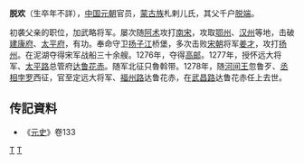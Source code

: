 '''脱欢'''（生卒年不詳），[[中国|中国]][[元朝|元朝]]官员，[[蒙古族|蒙古族]]札剌儿氏，其父千户[[脱端|脱端]]。

初袭父亲的职位，加武略将军。屡次随[[阿术|阿术]]攻打[[南宋|南宋]]，攻取[[鄂州|鄂州]]、[[汉州|汉州]]等地，击破[[建康府|建康府]]、[[太平府|太平府]]，有功。奉命守卫[[扬子江|扬子江]]桥堡，多次击败[[宋朝|宋朝]]将军[[姜才|姜才]]，攻打[[扬州|扬州]]。在泥湖夺得宋军战船三十余艘。1276年，夺得[[高邮|高邮]]。1277年，授怀远大将军、[[太平路|太平路]]总管府[[达鲁花赤|达鲁花赤]]。随军北征只魯斡带。1278年，随[[河间王|河间王]]忽鲁歹、[[丞相|丞相]][[孛罗|孛罗]]西征，官至定远大将军、[[福州路|福州路]]达鲁花赤，在[[武昌路|武昌路]]达鲁花赤任上去世。

==传記資料== 
* 《[[元史|元史]]》卷133

[[分类:元朝官员|T]]
[[分类:元朝蒙古人|T]]
